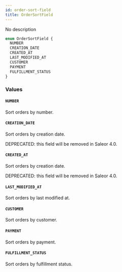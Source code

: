 ```yaml
---
id: order-sort-field
title: OrderSortField
---
```


No description

```graphql
enum OrderSortField {
  NUMBER
  CREATION_DATE
  CREATED_AT
  LAST_MODIFIED_AT
  CUSTOMER
  PAYMENT
  FULFILLMENT_STATUS
}
```

### Values

#### `NUMBER`

Sort orders by number.

#### `CREATION_DATE`

Sort orders by creation date.

DEPRECATED: this field will be removed in Saleor 4.0.

#### `CREATED_AT`

Sort orders by creation date.

DEPRECATED: this field will be removed in Saleor 4.0.

#### `LAST_MODIFIED_AT`

Sort orders by last modified at.

#### `CUSTOMER`

Sort orders by customer.

#### `PAYMENT`

Sort orders by payment.

#### `FULFILLMENT_STATUS`

Sort orders by fulfillment status.
